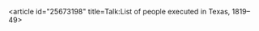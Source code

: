<article id="25673198" title=Talk:List of people executed in Texas, 1819–49>
	<talkpage id="25673198" title="Talk:List of people executed in Texas, 1819–49">
{{WikiProject Death|class=list|importance=low}}
{{WikiProject United States|class=List|importance=low|TX=yes|TX-importance=low}}
	</talkpage>
</article>